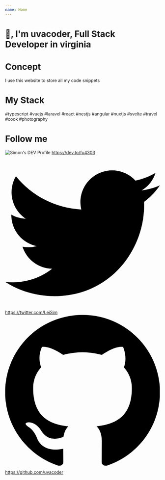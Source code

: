 ```yaml
---
name: Home
---
```


# 👋, I'm uvacoder, Full Stack Developer in virginia

# Concept

I use this website to store all my code snippets

# My Stack

<div>
  <span className="no-underline inline-block bg-typescript rounded px-2 py-1 text-xs sm:text-sm text-white mr-1 mb-2">#typescript</span>
  <span className="no-underline inline-block bg-vuejs rounded px-2 py-1 text-xs sm:text-sm font-semibold text-white mr-1 mb-2">#vuejs</span>
  <span className="no-underline inline-block bg-laravel rounded px-2 py-1 text-xs sm:text-sm font-semibold text-white mr-1 mb-2">#laravel</span>
  <span className="no-underline inline-block bg-react rounded px-2 py-1 text-xs sm:text-sm font-semibold text-white mr-1 mb-2">#react</span>
  <span className="no-underline inline-block bg-nestjs rounded px-2 py-1 text-xs sm:text-sm font-semibold text-white mr-1 mb-2">#nestjs</span>
  <span className="no-underline inline-block bg-angular rounded px-2 py-1 text-xs sm:text-sm font-semibold text-white mr-1 mb-2">#angular</span>
  <span className="no-underline inline-block bg-vuejs rounded px-2 py-1 text-xs sm:text-sm font-semibold text-white mr-1 mb-2">#nuxtjs</span>
  <span className="no-underline inline-block bg-svelte rounded px-2 py-1 text-xs sm:text-sm font-semibold text-white mr-1 mb-2">#svelte</span>
  <span className="inline-block bg-gray-300 rounded px-2 py-1 text-xs sm:text-sm font-semibold text-grey-darker mr-1 mb-2">#travel</span>
  <span className="inline-block bg-gray-300 rounded px-2 py-1 text-xs sm:text-sm font-semibold text-grey-darker mr-1 mb-2">#cook</span>
  <span className="inline-block bg-gray-300 rounded px-2 py-1 text-xs sm:text-sm font-semibold text-grey-darker mr-1 mb-2">#photography</span>
</div>

# Follow me

<div className="flex flex-col">
  <div className="flex items-center space-x-3">
    <img className="w-5 h-5 sm:w-6 sm:h-6" src="https://d2fltix0v2e0sb.cloudfront.net/dev-badge.svg" alt="Simon's DEV Profile" />
    <a className="text-gray-800 flex items-center mb-2 mt-2 mr-4" target="_blanck" href="https://dev.to/lejsim">
      https://dev.to/fu4303
    </a>
  </div>
  <div className="flex items-center space-x-3">
    <svg className="fill-current text-black w-5 h-5 sm:w-6 sm:h-6" xmlns="http://www.w3.org/2000/svg" viewBox="0 0 20 20"><title>Twitter</title><path d="M6.29 18.25c7.55 0 11.67-6.25 11.67-11.67v-.53c.8-.59 1.49-1.3 2.04-2.13-.75.33-1.54.55-2.36.65a4.12 4.12 0 0 0 1.8-2.27c-.8.48-1.68.81-2.6 1a4.1 4.1 0 0 0-7 3.74 11.65 11.65 0 0 1-8.45-4.3 4.1 4.1 0 0 0 1.27 5.49C2.01 8.2 1.37 8.03.8 7.7v.05a4.1 4.1 0 0 0 3.3 4.03 4.1 4.1 0 0 1-1.86.07 4.1 4.1 0 0 0 3.83 2.85A8.23 8.23 0 0 1 0 16.4a11.62 11.62 0 0 0 6.29 1.84"></path></svg>
    <a className="text-gray-800 flex items-center mb-2 mt-2 mr-4" target="_blanck" href="https://twitter.com/LejSim">
      https://twitter.com/LejSim
    </a>
  </div>
  <div className="flex items-center space-x-3">
    <svg className="fill-current text-black w-5 h-5 sm:w-6 sm:h-6" xmlns="http://www.w3.org/2000/svg" viewBox="0 0 20 20"><title>GitHub</title><path d="M10 0a10 10 0 0 0-3.16 19.49c.5.1.68-.22.68-.48l-.01-1.7c-2.78.6-3.37-1.34-3.37-1.34-.46-1.16-1.11-1.47-1.11-1.47-.9-.62.07-.6.07-.6 1 .07 1.53 1.03 1.53 1.03.9 1.52 2.34 1.08 2.91.83.1-.65.35-1.09.63-1.34-2.22-.25-4.55-1.11-4.55-4.94 0-1.1.39-1.99 1.03-2.69a3.6 3.6 0 0 1 .1-2.64s.84-.27 2.75 1.02a9.58 9.58 0 0 1 5 0c1.91-1.3 2.75-1.02 2.75-1.02.55 1.37.2 2.4.1 2.64.64.7 1.03 1.6 1.03 2.69 0 3.84-2.34 4.68-4.57 4.93.36.31.68.92.68 1.85l-.01 2.75c0 .26.18.58.69.48A10 10 0 0 0 10 0"></path></svg>
    <a className="text-gray-800 flex items-center mb-2 mt-2 mr-4" target="_blanck" href="https://github.com/simlej">
      https://github.com/uvacoder
    </a>
  </div>
</div>
